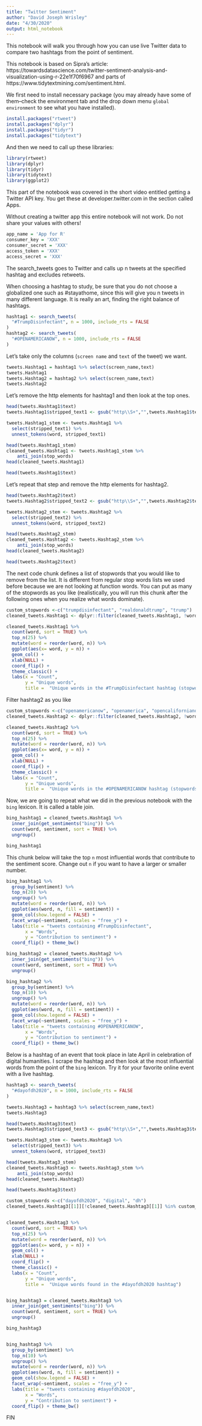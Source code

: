 ```yaml
---
title: "Twitter Sentiment"
author: "David Joseph Wrisley"
date: "4/30/2020"
output: html_notebook
---
```


This notebook will walk you through how you can use live Twitter data to compare two hashtags from the point of sentiment. 

This notebook is based on Sipra's article: https://towardsdatascience.com/twitter-sentiment-analysis-and-visualization-using-r-22e1f70f6967 and parts of https://www.tidytextmining.com/sentiment.html. 


We first need to install necessary package (you may already have some of them--check the environment tab and the drop down menu `global environment` to see what you have installed).

```r
install.packages("rtweet")
install.packages("dplyr")
install.packages("tidyr")
install.packages("tidytext")

```

And then we need to call up these libraries: 

```r
library(rtweet)
library(dplyr)
library(tidyr)
library(tidytext)
library(ggplot2)

```

This part of the notebook was covered in the short video entitled getting a Twitter API key. You get these at developer.twitter.com in the section called Apps.

Without creating a twitter app this entire notebook will not work. Do not share your values with others!


```r
app_name = 'App for R'
consumer_key = 'XXX'
consumer_secret = 'XXX'
access_token = 'XXX'
access_secret = 'XXX'

```

The search_tweets goes to Twitter and calls up n tweets at the specified hashtag and excludes retweets.

When choosing a hashtag to study, be sure that you do not choose a globalized one such as #stayathome, since this will give you n tweets in many different language. It is really an art, finding the right balance of hashtags. 



```r
hashtag1 <- search_tweets(
  "#TrumpDisinfectant", n = 1000, include_rts = FALSE
)
hashtag2 <- search_tweets(
  "#OPENAMERICANOW", n = 1000, include_rts = FALSE
)
```

Let's take only the columns (`screen name` and `text` of the tweet) we want. 

```r

tweets.Hashtag1 = hashtag1 %>% select(screen_name,text)
tweets.Hashtag1
tweets.Hashtag2 = hashtag2 %>% select(screen_name,text)
tweets.Hashtag2

```

Let's remove the http elements for hashtag1 and then look at the top ones.

```r

head(tweets.Hashtag1$text)
tweets.Hashtag1$stripped_text1 <- gsub("http\\S+","",tweets.Hashtag1$text)

tweets.Hashtag1_stem <- tweets.Hashtag1 %>%
  select(stripped_text1) %>%
  unnest_tokens(word, stripped_text1)

head(tweets.Hashtag1_stem)
cleaned_tweets.Hashtag1 <- tweets.Hashtag1_stem %>%
    anti_join(stop_words)
head(cleaned_tweets.Hashtag1)

head(tweets.Hashtag1$text)

```

Let's repeat that step and remove the http elements for hashtag2.

```r

head(tweets.Hashtag2$text)
tweets.Hashtag2$stripped_text2 <- gsub("http\\S+","",tweets.Hashtag2$text)

tweets.Hashtag2_stem <- tweets.Hashtag2 %>%
  select(stripped_text2) %>%
  unnest_tokens(word, stripped_text2)

head(tweets.Hashtag2_stem)
cleaned_tweets.Hashtag2 <- tweets.Hashtag2_stem %>%
    anti_join(stop_words)
head(cleaned_tweets.Hashtag2)

head(tweets.Hashtag2$text)

```

The next code chunk defines a list of stopwords that you would like to remove from the list. It is different from regular stop words lists we used before because we are not looking at function words. You can put as many of the stopwords as you like (realistically, you will run this chunk after the following ones when you realize what words dominate). 

```r

custom_stopwords <-c("trumpdisinfectant", "realdonaldtrump", "trump")
cleaned_tweets.Hashtag1 <- dplyr::filter(cleaned_tweets.Hashtag1, !word %in% custom_stopwords)

```

```r
cleaned_tweets.Hashtag1 %>%
  count(word, sort = TRUE) %>%
  top_n(25) %>%
  mutate(word = reorder(word, n)) %>%
  ggplot(aes(x= word, y = n)) +
  geom_col() +
  xlab(NULL) + 
  coord_flip() + 
  theme_classic() + 
  labs(x = "Count",
       y = "Unique words",
       title =  "Unique words in the #TrumpDisinfectant hashtag (stopwords removed")
```

Filter hashtag2 as you like 

```r
custom_stopwords <-c("openamericanow", "openamerica", "opencalifornianow")
cleaned_tweets.Hashtag2 <- dplyr::filter(cleaned_tweets.Hashtag2, !word %in% custom_stopwords)
```


```r
cleaned_tweets.Hashtag2 %>%
  count(word, sort = TRUE) %>%
  top_n(25) %>%
  mutate(word = reorder(word, n)) %>%
  ggplot(aes(x= word, y = n)) +
  geom_col() +
  xlab(NULL) + 
  coord_flip() + 
  theme_classic() + 
  labs(x = "Count",
       y = "Unique words",
       title =  "Unique words in the #OPENAMERICANOW hashtag (stopwords removed)")

```

Now, we are going to repeat what we did in the previous notebook with the `bing` lexicon. It is called a table join. 


```r
bing_hashtag1 = cleaned_tweets.Hashtag1 %>%
  inner_join(get_sentiments("bing")) %>%
  count(word, sentiment, sort = TRUE) %>%
  ungroup()

bing_hashtag1
```

This chunk below will take the top `n` most influential words that contribute to the sentiment score.  Change out `n` if you want to have a larger or smaller number.  


```r
bing_hashtag1 %>%
  group_by(sentiment) %>%
  top_n(20) %>%
  ungroup() %>%
  mutate(word = reorder(word, n)) %>%
  ggplot(aes(word, n, fill = sentiment)) +
  geom_col(show.legend = FALSE) +
  facet_wrap(~sentiment, scales = "free_y") + 
  labs(title = "tweets containing #TrumpDisinfectant",
       x = "Words",
       y = "Contribution to sentiment") +
  coord_flip() + theme_bw()

```

```r
bing_hashtag2 = cleaned_tweets.Hashtag2 %>%
  inner_join(get_sentiments("bing")) %>%
  count(word, sentiment, sort = TRUE) %>%
  ungroup()

bing_hashtag2 %>%
  group_by(sentiment) %>%
  top_n(10) %>%
  ungroup() %>%
  mutate(word = reorder(word, n)) %>%
  ggplot(aes(word, n, fill = sentiment)) +
  geom_col(show.legend = FALSE) +
  facet_wrap(~sentiment, scales = "free_y") + 
  labs(title = "tweets containing #OPENAMERICANOW",
       x = "Words",
       y = "Contribution to sentiment") +
  coord_flip() + theme_bw()

```

Below is a hashtag of an event that took place in late April in celebration of digital humanities. I scrape the hashtag and then look at the most influential words from the point of the `bing` lexicon. Try it for your favorite online event with a live hashtag. 


```r
hashtag3 <- search_tweets(
  "#dayofdh2020", n = 1000, include_rts = FALSE
)

tweets.Hashtag3 = hashtag3 %>% select(screen_name,text)
tweets.Hashtag3

head(tweets.Hashtag3$text)
tweets.Hashtag3$stripped_text3 <- gsub("http\\S+","",tweets.Hashtag3$text)

tweets.Hashtag3_stem <- tweets.Hashtag3 %>%
  select(stripped_text3) %>%
  unnest_tokens(word, stripped_text3)

head(tweets.Hashtag3_stem)
cleaned_tweets.Hashtag3 <- tweets.Hashtag3_stem %>%
    anti_join(stop_words)
head(cleaned_tweets.Hashtag3)

head(tweets.Hashtag3$text)

custom_stopwords <-c("dayofdh2020", "digital", "dh")
cleaned_tweets.Hashtag3[[1]][!cleaned_tweets.Hashtag3[[1]] %in% custom_stopwords]


cleaned_tweets.Hashtag3 %>%
  count(word, sort = TRUE) %>%
  top_n(25) %>%
  mutate(word = reorder(word, n)) %>%
  ggplot(aes(x= word, y = n)) +
  geom_col() +
  xlab(NULL) + 
  coord_flip() + 
  theme_classic() + 
  labs(x = "Count",
       y = "Unique words",
       title =  "Unique words found in the #dayofdh2020 hashtag")


bing_hashtag3 = cleaned_tweets.Hashtag3 %>%
  inner_join(get_sentiments("bing")) %>%
  count(word, sentiment, sort = TRUE) %>%
  ungroup()

bing_hashtag3


bing_hashtag3 %>%
  group_by(sentiment) %>%
  top_n(10) %>%
  ungroup() %>%
  mutate(word = reorder(word, n)) %>%
  ggplot(aes(word, n, fill = sentiment)) +
  geom_col(show.legend = FALSE) +
  facet_wrap(~sentiment, scales = "free_y") + 
  labs(title = "tweets containing #dayofdh2020",
       x = "Words",
       y = "Contribution to sentiment") +
  coord_flip() + theme_bw()


```


FIN
